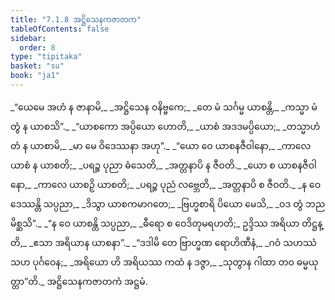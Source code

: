 ```yaml
---
title: "7.1.8 အဋ္ဌိသေနကဇာတက"
tableOfContents: false
sidebar:
  order: 8
type: "tipitaka"
basket: "su"
book: "ja1"
---
```



<DynamicBreadcrumb />

<Division number="54" book="ja1" e="ch" v="22" p="161">

<Paragraph number="1545" type="verses" book="ja1">
_“ယေမေ အဟံ န ဇာနာမိ,_  
_အဋ္ဌိသေန ဝနိဗ္ဗကေ;_  
_တေ မံ သင်္ဂမ္မ ယာစန္တိ,_  
_ကသ္မာ မံ တွံ န ယာစသိ”._  

</Paragraph>

</Division>
<Division number="55" book="ja1" e="ch" v="22" p="161">

<Paragraph number="1546" type="verses" book="ja1">
_“ယာစကော အပ္ပိယော ဟောတိ,_  
_ယာစံ အဒဒမပ္ပိယော;_  
_တသ္မာဟံ တံ န ယာစာမိ,_  
_မာ မေ ဝိဒေဿနာ အဟု”._  

</Paragraph>

</Division>
<Division number="56" book="ja1" e="ch" v="22" p="162">

<Paragraph number="1547" type="verses" book="ja1">
_“ယော ဝေ ယာစနဇီဝါနော,_  
_ကာလေ ယာစံ န ယာစတိ;_  
_ပရဉ္စ ပုညာ ဓံသေတိ,_  
_အတ္တနာပိ န ဇီဝတိ._  

</Paragraph>

</Division>
<Division number="57" book="ja1" e="ch" v="22" p="144">

<Paragraph number="1548" type="verses" book="ja1">
_ယော စ ယာစနဇီဝါနော,_  
_ကာလေ ယာစဉှိ ယာစတိ;_  
_ပရဉ္စ ပုညံ လဗ္ဘေတိ,_  
_အတ္တနာပိ စ ဇီဝတိ._  

</Paragraph>

</Division>
<Division number="58" book="ja1" e="ch" v="22" p="182">

<Paragraph number="1549" type="verses" book="ja1">
_န ဝေ ဒေဿန္တိ သပ္ပညာ,_  
_ဒိသွာ ယာစကမာဂတေ;_  
_ဗြဟ္မစာရိ ပိယော မေသိ,_  
_ဝဒ တွံ ဘညမိစ္ဆသိ”._  

</Paragraph>

</Division>
<Division number="59" book="ja1" e="ch" v="22" p="162">

<Paragraph number="1550" type="verses" book="ja1">
_“န ဝေ ယာစန္တိ သပ္ပညာ,_  
_ဓီရော စ ဝေဒိတုမရဟတိ;_  
ဥဒ္ဒိဿ အရိယာ တိဋ္ဌန္တိ,_  
_ဧသာ အရိယာန ယာစနာ”._  

</Paragraph>

</Division>
<Division number="60" book="ja1" e="ch" v="22" p="162">

<Paragraph number="1551" type="verses" book="ja1">
_“ဒဒါမိ တေ ဗြာဟ္မဏ ရောဟိဏီနံ,_  
_ဂဝံ သဟဿံ သဟ ပုင်္ဂဝေန;_  
_အရိယော ဟိ အရိယဿ ကထံ န ဒဇ္ဇာ,_  
_သုတွာန ဂါထာ တဝ ဓမ္မယုတ္တာ”တိ._  


</Paragraph>
</Division>

<Paragraph number="1552" type="center" book="ja1">
အဋ္ဌိသေနကဇာတကံ အဋ္ဌမံ.
</Paragraph>